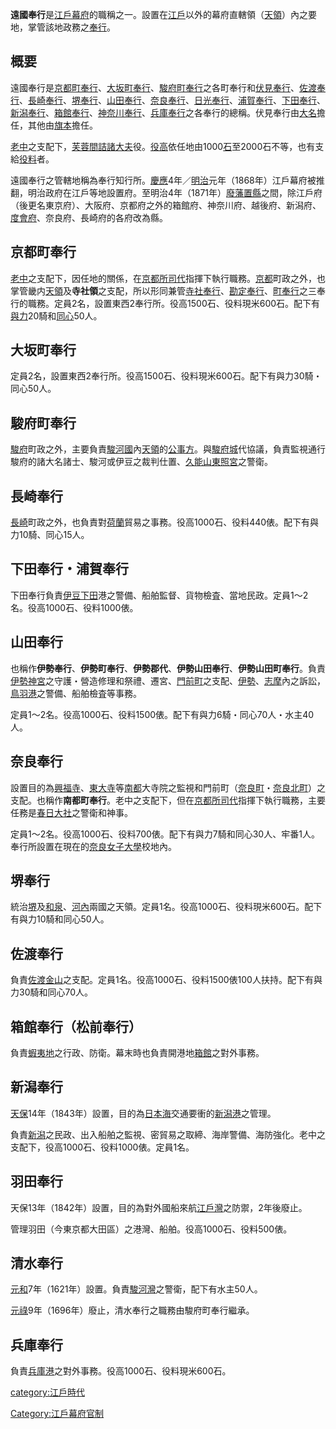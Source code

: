 {{japanese|japanese=遠国奉行|kana=おんごくぶぎょう|romaji=Ongoku bugyō|舊寫=遠國奉行}}
'''遠國奉行'''是[[江戶幕府|江戶幕府]]的職稱之一。設置在[[江戶|江戶]]以外的幕府直轄領（[[天領|天領]]）內之要地，掌管該地政務之[[奉行|奉行]]。

==概要==
遠國奉行是[[京都町奉行|京都町奉行]]、[[大坂町奉行|大坂町奉行]]、[[駿府町奉行|駿府町奉行]]之各町奉行和[[伏見奉行|伏見奉行]]、[[佐渡奉行|佐渡奉行]]、[[長崎奉行|長崎奉行]]、[[堺奉行|堺奉行]]、[[山田奉行|山田奉行]]、[[奈良奉行|奈良奉行]]、[[日光奉行|日光奉行]]、[[浦賀奉行|浦賀奉行]]、[[下田奉行|下田奉行]]、[[新潟奉行|新潟奉行]]、[[箱館奉行|箱館奉行]]、[[神奈川奉行|神奈川奉行]]、[[兵庫奉行|兵庫奉行]]之各奉行的總稱。伏見奉行由[[大名_(稱謂)|大名]]擔任，其他由[[旗本|旗本]]擔任。

[[老中|老中]]之支配下，[[伺候席|芙蓉間詰]][[律令制|諸大夫]]役。[[足高制|役高]]依任地由1000[[石高|石]]至2000石不等，也有支給[[役料|役料]]者。

遠國奉行之管轄地稱為奉行知行所。[[慶應|慶應]]4年／[[明治|明治]]元年（1868年）江戶幕府被推翻，明治政府在江戶等地設置府。至明治4年（1871年）[[廢藩置縣|廢藩置縣]]之間，除江戶府（後更名東京府）、大阪府、京都府之外的箱館府、神奈川府、越後府、新潟府、[[度會府|度會府]]、奈良府、長崎府的各府改為縣。

== 京都町奉行 ==
{{main|京都町奉行}}

[[老中|老中]]之支配下，因任地的關係，在[[京都所司代|京都所司代]]指揮下執行職務。[[京都|京都]]町政之外，也掌管畿内[[天領|天領]]及'''寺社領'''之支配，所以形同兼管[[寺社奉行|寺社奉行]]、[[勘定奉行|勘定奉行]]、[[町奉行|町奉行]]之三奉行的職務。定員2名，設置東西2奉行所。役高1500石、役料現米600石。配下有[[與力|與力]]20騎和[[同心_(官职)|同心]]50人。

== 大坂町奉行 ==
{{main|大坂町奉行}}

定員2名，設置東西2奉行所。役高1500石、役料現米600石。配下有與力30騎・同心50人。

== 駿府町奉行 ==
[[駿府|駿府]]町政之外，主要負責[[駿河國|駿河國]]內[[天領|天領]]的[[公事方|公事方]]。與[[駿府城|駿府城]]代協議，負責監視通行駿府的諸大名諸士、駿河或伊豆之裁判仕置、[[久能山東照宮|久能山東照宮]]之警衛。

== 長崎奉行 ==
{{main|長崎奉行}}

[[長崎|長崎]]町政之外，也負責對[[荷蘭|荷蘭]]貿易之事務。役高1000石、役料440俵。配下有與力10騎、同心15人。

== 下田奉行・浦賀奉行 ==
下田奉行負責[[伊豆國|伊豆]][[下田市|下田]]港之警備、船舶監督、貨物檢査、當地民政。定員1～2名。役高1000石、役料1000俵。

== 山田奉行 ==
{{main|山田奉行}}

也稱作'''伊勢奉行'''、'''伊勢町奉行'''、'''伊勢郡代'''、'''伊勢山田奉行'''、'''伊勢山田町奉行'''。負責[[伊勢神宮|伊勢神宮]]之守護・營造修理和祭禮、遷宮、[[門前町|門前町]]之支配、[[伊勢國|伊勢]]、[[志摩國|志摩]]內之訴訟，[[鳥羽港|鳥羽港]]之警備、船舶檢査等事務。

定員1～2名。役高1000石、役料1500俵。配下有與力6騎・同心70人・水主40人。

== 奈良奉行 ==
設置目的為[[興福寺|興福寺]]、[[東大寺|東大寺]]等[[奈良县|南都]]大寺院之監視和門前町（[[奈良町|奈良町]]・[[奈良北町|奈良北町]]）之支配。也稱作'''南都町奉行'''。老中之支配下，但在[[京都所司代|京都所司代]]指揮下執行職務，主要任務是[[春日大社|春日大社]]之警衛和神事。

定員1～2名。役高1000石、役料700俵。配下有與力7騎和同心30人、牢番1人。奉行所設置在現在的[[奈良女子大學|奈良女子大學]]校地內。

== 堺奉行 ==
{{main|堺奉行}}

統治[[堺|堺]]及[[和泉國|和泉]]、[[河內國|河內]]兩國之天領。定員1名。役高1000石、役料現米600石。配下有與力10騎和同心50人。

== 佐渡奉行 ==
{{main|佐渡奉行}}

負責[[佐渡金山|佐渡金山]]之支配。定員1名。役高1000石、役料1500俵100人扶持。配下有與力30騎和同心70人。

== 箱館奉行（松前奉行） ==
負責[[蝦夷地|蝦夷地]]之行政、防衛。幕末時也負責開港地[[箱館|箱館]]之對外事務。

== 新潟奉行 ==
[[天保_(日本)|天保]]14年（1843年）設置，目的為[[日本海|日本海]]交通要衝的[[新潟港|新潟港]]之管理。

負責[[新潟市|新潟]]之民政、出入船舶之監視、密貿易之取締、海岸警備、海防強化。老中之支配下，役高1000石、役料1000俵。定員1名。

== 羽田奉行 ==
天保13年（1842年）設置，目的為對外國船來航[[江戶灣|江戶灣]]之防禦，2年後廢止。

管理羽田（今東京都大田區）之港灣、船舶。役高1000石、役料500俵。

== 清水奉行 ==
[[元和_(後水尾天皇)|元和]]7年（1621年）設置。負責[[駿河灣|駿河灣]]之警衛，配下有水主50人。

[[元祿|元祿]]9年（1696年）廢止，清水奉行之職務由駿府町奉行繼承。

== 兵庫奉行 ==
負責[[神戶港|兵庫港]]之對外事務。役高1000石、役料現米600石。

[[category:江戶時代|category:江戶時代]]
[[Category:江戶幕府官制|Category:江戶幕府官制]]